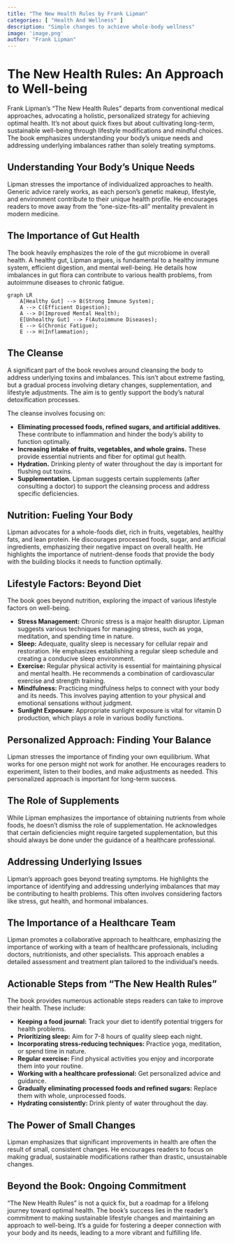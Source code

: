 ```yaml
---
title: "The New Health Rules by Frank Lipman"
categories: [ "Health And Wellness" ]
description: "Simple changes to achieve whole-body wellness"
image: 'image.png'
author: "Frank Lipman"
---
```

# The New Health Rules: An Approach to Well-being

Frank Lipman's "The New Health Rules" departs from conventional medical approaches, advocating a holistic, personalized strategy for achieving optimal health.  It's not about quick fixes but about cultivating long-term, sustainable well-being through lifestyle modifications and mindful choices.  The book emphasizes understanding your body's unique needs and addressing underlying imbalances rather than solely treating symptoms.

##  Understanding Your Body's Unique Needs

Lipman stresses the importance of individualized approaches to health.  Generic advice rarely works, as each person's genetic makeup, lifestyle, and environment contribute to their unique health profile.  He encourages readers to move away from the "one-size-fits-all" mentality prevalent in modern medicine.

## The Importance of Gut Health

The book heavily emphasizes the role of the gut microbiome in overall health. A healthy gut, Lipman argues, is fundamental to a healthy immune system, efficient digestion, and mental well-being. He details how imbalances in gut flora can contribute to various health problems, from autoimmune diseases to chronic fatigue.

```mermaid
graph LR
    A[Healthy Gut] --> B(Strong Immune System);
    A --> C(Efficient Digestion);
    A --> D(Improved Mental Health);
    E[Unhealthy Gut] --> F(Autoimmune Diseases);
    E --> G(Chronic Fatigue);
    E --> H(Inflammation);
```

##  The Cleanse

A significant part of the book revolves around cleansing the body to address underlying toxins and imbalances.  This isn't about extreme fasting, but a gradual process involving dietary changes, supplementation, and lifestyle adjustments.  The aim is to gently support the body's natural detoxification processes.

The cleanse involves focusing on:

* **Eliminating processed foods, refined sugars, and artificial additives.** These contribute to inflammation and hinder the body's ability to function optimally.
* **Increasing intake of fruits, vegetables, and whole grains.** These provide essential nutrients and fiber for optimal gut health.
* **Hydration.** Drinking plenty of water throughout the day is important for flushing out toxins.
* **Supplementation.**  Lipman suggests certain supplements (after consulting a doctor) to support the cleansing process and address specific deficiencies.

##  Nutrition: Fueling Your Body

Lipman advocates for a whole-foods diet, rich in fruits, vegetables, healthy fats, and lean protein.  He discourages processed foods, sugar, and artificial ingredients, emphasizing their negative impact on overall health.  He highlights the importance of nutrient-dense foods that provide the body with the building blocks it needs to function optimally.

##  Lifestyle Factors: Beyond Diet

The book goes beyond nutrition, exploring the impact of various lifestyle factors on well-being.

* **Stress Management:** Chronic stress is a major health disruptor. Lipman suggests various techniques for managing stress, such as yoga, meditation, and spending time in nature.
* **Sleep:** Adequate, quality sleep is necessary for cellular repair and restoration. He emphasizes establishing a regular sleep schedule and creating a conducive sleep environment.
* **Exercise:** Regular physical activity is essential for maintaining physical and mental health. He recommends a combination of cardiovascular exercise and strength training.
* **Mindfulness:**  Practicing mindfulness helps to connect with your body and its needs. This involves paying attention to your physical and emotional sensations without judgment.
* **Sunlight Exposure:**  Appropriate sunlight exposure is vital for vitamin D production, which plays a role in various bodily functions.


##  Personalized Approach: Finding Your Balance

Lipman stresses the importance of finding your own equilibrium. What works for one person might not work for another. He encourages readers to experiment, listen to their bodies, and make adjustments as needed. This personalized approach is important for long-term success.

##  The Role of Supplements

While Lipman emphasizes the importance of obtaining nutrients from whole foods, he doesn't dismiss the role of supplementation.  He acknowledges that certain deficiencies might require targeted supplementation, but this should always be done under the guidance of a healthcare professional.

##  Addressing Underlying Issues

Lipman's approach goes beyond treating symptoms.  He highlights the importance of identifying and addressing underlying imbalances that may be contributing to health problems.  This often involves considering factors like stress, gut health, and hormonal imbalances.

## The Importance of a Healthcare Team

Lipman promotes a collaborative approach to healthcare, emphasizing the importance of working with a team of healthcare professionals, including doctors, nutritionists, and other specialists. This approach enables a detailed assessment and treatment plan tailored to the individual's needs.

##  Actionable Steps from "The New Health Rules"

The book provides numerous actionable steps readers can take to improve their health. These include:

* **Keeping a food journal:** Track your diet to identify potential triggers for health problems.
* **Prioritizing sleep:** Aim for 7-8 hours of quality sleep each night.
* **Incorporating stress-reducing techniques:** Practice yoga, meditation, or spend time in nature.
* **Regular exercise:** Find physical activities you enjoy and incorporate them into your routine.
* **Working with a healthcare professional:** Get personalized advice and guidance.
* **Gradually eliminating processed foods and refined sugars:** Replace them with whole, unprocessed foods.
* **Hydrating consistently:** Drink plenty of water throughout the day.


##  The Power of Small Changes

Lipman emphasizes that significant improvements in health are often the result of small, consistent changes.  He encourages readers to focus on making gradual, sustainable modifications rather than drastic, unsustainable changes.

##  Beyond the Book: Ongoing Commitment

"The New Health Rules" is not a quick fix, but a roadmap for a lifelong journey toward optimal health.  The book's success lies in the reader's commitment to making sustainable lifestyle changes and maintaining an approach to well-being.  It's a guide for fostering a deeper connection with your body and its needs, leading to a more vibrant and fulfilling life.


